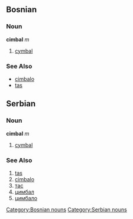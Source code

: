 ==Bosnian==
===Noun===
'''cimbal''' ''m''
[[Category:Bosnian nouns]]
#[[cymbal]]
===See Also===
*[[cimbalo]]
*[[tas]]

==Serbian==
===Noun===
'''cimbal''' ''m''
[[Category:Serbian nouns]]
#[[cymbal]]
===See Also===
#[[tas]]
#[[cimbalo]]
#[[тас]]
#[[цимбал]]
#[[цимбало]]